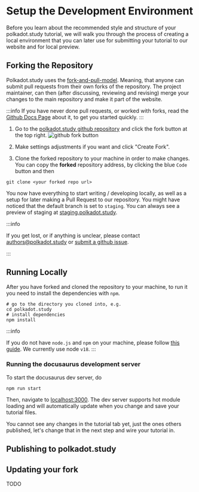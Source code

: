 # Setup the Development Environment

Before you learn about the recommended style and structure of your polkadot.study tutorial, we will walk you through the process of 
creating a local environment that you can later use for submitting your tutorial to our website and for local preview.

## Forking the Repository

Polkadot.study uses the [fork-and-pull-model](https://docs.github.com/en/pull-requests/collaborating-with-pull-requests/getting-started/about-collaborative-development-models#fork-and-pull-model). Meaning, that anyone can submit pull requests from their own forks of the repository.
The project maintainer, can then (after discussing, reviewing and revising) merge your changes to the main repository and make it part of the
website.

:::info
If you have never done pull requests, or worked with forks, read the [Github Docs Page](https://docs.github.com/en/pull-requests/collaborating-with-pull-requests/proposing-changes-to-your-work-with-pull-requests/creating-a-pull-request-from-a-fork) about it, to get you started
quickly.
:::

1. Go to the [polkadot.study github repository](https://github.com/PolkadotStudy/polkadot.study) and click the fork button at the top right.
![github fork button](/tutorials/new-tutorials-on-polkadot-study/github-fork.png)

1. Make settings adjustments if you want and click "Create Fork".

1. Clone the forked repository to your machine in order to make changes. You can copy the **forked** repository address, by clicking the blue `Code` button and then
```
git clone <your forked repo url>
```

You now have everything to start writing / developing locally, as well as a setup for later making a Pull Request to our repository. You might have noticed that the default branch is set to `staging`.
You can always see a preview of staging at [staging.polkadot.study](https://staging.polka.study/).

:::info 

If you get lost, or if anything is unclear, please contact [authors@polkadot.study](mailto:authors@polkadot.study) or [submit a github issue](https://github.com/PolkadotStudy/polkadot.study/issues).

:::

## Running Locally
After you have forked and cloned the repository to your machine, to run it you need to install the dependencies with `npm`.

```
# go to the directory you cloned into, e.g.
cd polkadot.study
# install dependencies
npm install
```
:::info

If you do not have `node.js` and `npm` on your machine, please follow [this guide](https://docs.npmjs.com/downloading-and-installing-node-js-and-npm). We currently use node `v18`.
:::


### Running the docusaurus development server
To start the docusaurus dev server, do
```
npm run start
```

Then, navigate to [localhost:3000](http://localhost:3000/). The dev server supports hot module loading and will automatically update when you change and save your tutorial files.

You cannot see any changes in the tutorial tab yet, just the ones others published, let's change that in the next step and wire your tutorial in.

### 

## Publishing to polkadot.study



## Updating your fork

TODO

